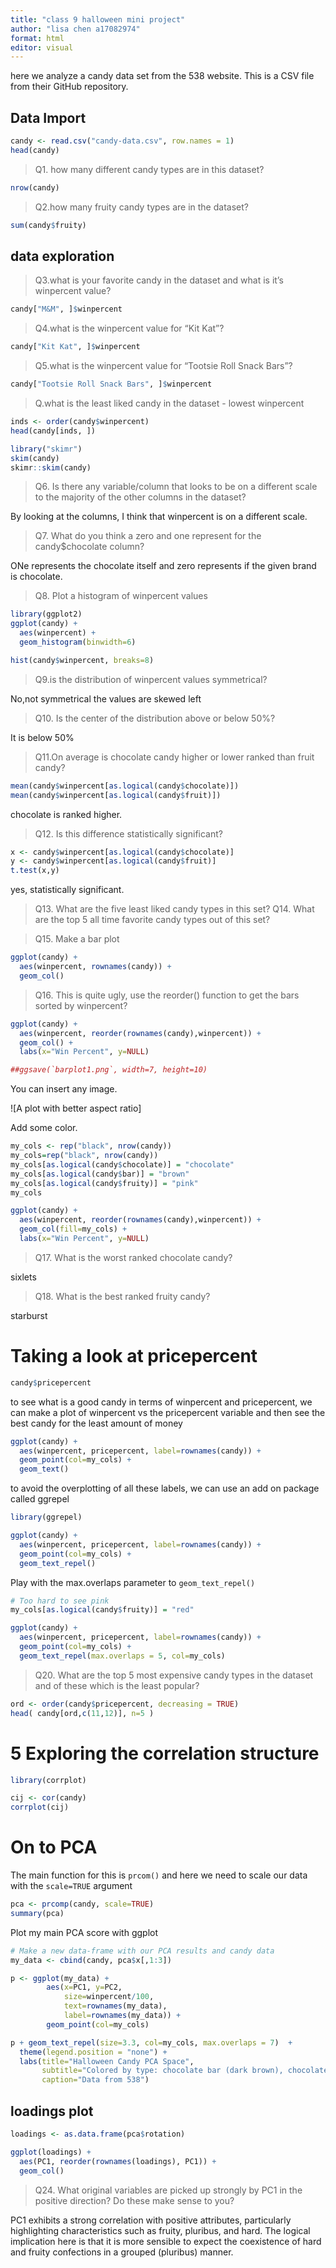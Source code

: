 ```yaml
---
title: "class 9 halloween mini project"
author: "lisa chen a17082974"
format: html
editor: visual
---
```


here we analyze a candy data set from the 538 website. This is a CSV file from their GitHub repository. 

## Data Import 

```r
candy <- read.csv("candy-data.csv", row.names = 1)
head(candy)
```

> Q1. how many different candy types are in this dataset?

```r
nrow(candy)
```

> Q2.how many fruity candy types are in the dataset?

```r
sum(candy$fruity)
```

## data exploration 


> Q3.what is your favorite candy in the dataset and what is it’s winpercent value?

```r
candy["M&M", ]$winpercent
```

> Q4.what is the winpercent value for “Kit Kat”?

```r
candy["Kit Kat", ]$winpercent
```

> Q5.what is the winpercent value for “Tootsie Roll Snack Bars”?

```r
candy["Tootsie Roll Snack Bars", ]$winpercent
```
> Q.what is the least liked candy in the dataset - lowest winpercent 

```r
inds <- order(candy$winpercent)
head(candy[inds, ])
```

```r
library("skimr")
skim(candy)
skimr::skim(candy)
```

> Q6. Is there any variable/column that looks to be on a different scale to the majority of the other columns in the dataset?

By looking at the columns, I think that winpercent is on a different scale.  

> Q7. What do you think a zero and one represent for the candy$chocolate column?

ONe represents the chocolate itself and zero represents if the given brand is chocolate. 

> Q8. Plot a histogram of winpercent values

```r
library(ggplot2)
ggplot(candy) +
  aes(winpercent) +
  geom_histogram(binwidth=6)
```

```r
hist(candy$winpercent, breaks=8)
```

> Q9.is the distribution of winpercent values symmetrical?


No,not symmetrical the values are skewed left

> Q10. Is the center of the distribution above or below 50%?

It is below 50%


> Q11.On average is chocolate candy higher or lower ranked than fruit candy?

```r
mean(candy$winpercent[as.logical(candy$chocolate)])
mean(candy$winpercent[as.logical(candy$fruit)])
```
chocolate is ranked higher. 

> Q12. Is this difference statistically significant?

```r
x <- candy$winpercent[as.logical(candy$chocolate)]
y <- candy$winpercent[as.logical(candy$fruit)]
t.test(x,y)
```
yes,  statistically significant. 

> Q13. What are the five least liked candy types in this set?
> Q14. What are the top 5 all time favorite candy types out of this set?


> Q15. Make a bar plot

```r
ggplot(candy) + 
  aes(winpercent, rownames(candy)) +
  geom_col()
```

> Q16. This is quite ugly, use the reorder() function to get the bars sorted by winpercent?

```r
ggplot(candy) + 
  aes(winpercent, reorder(rownames(candy),winpercent)) +
  geom_col() +
  labs(x="Win Percent", y=NULL)

##ggsave(`barplot1.png`, width=7, height=10)
```

You can insert any image. 

![A plot with better aspect ratio]


Add some color.

```r
my_cols <- rep("black", nrow(candy))
my_cols=rep("black", nrow(candy))
my_cols[as.logical(candy$chocolate)] = "chocolate"
my_cols[as.logical(candy$bar)] = "brown"
my_cols[as.logical(candy$fruity)] = "pink"
my_cols
```

```r
ggplot(candy) + 
  aes(winpercent, reorder(rownames(candy),winpercent)) +
  geom_col(fill=my_cols) +
  labs(x="Win Percent", y=NULL)
```

> Q17. What is the worst ranked chocolate candy?

sixlets 


> Q18. What is the best ranked fruity candy?

starburst 


# Taking a look at pricepercent 

```r
candy$pricepercent
```

to see what is a good candy in terms of winpercent and pricepercent, we can make a plot of winpercent vs the pricepercent variable and then see the best candy for the least amount of money

```r
ggplot(candy) + 
  aes(winpercent, pricepercent, label=rownames(candy)) +
  geom_point(col=my_cols) + 
  geom_text()

```

to avoid the overplotting of all these labels, we can use an add on package called ggrepel

```r
library(ggrepel)

ggplot(candy) + 
  aes(winpercent, pricepercent, label=rownames(candy)) +
  geom_point(col=my_cols) + 
  geom_text_repel()
```

Play with the max.overlaps parameter to `geom_text_repel()`

```r
# Too hard to see pink 
my_cols[as.logical(candy$fruity)] = "red"

ggplot(candy) + 
  aes(winpercent, pricepercent, label=rownames(candy)) +
  geom_point(col=my_cols) + 
  geom_text_repel(max.overlaps = 5, col=my_cols)
```



> Q20. What are the top 5 most expensive candy types in the dataset and of these which is the least popular?

```r
ord <- order(candy$pricepercent, decreasing = TRUE)
head( candy[ord,c(11,12)], n=5 )
```

# 5 Exploring the correlation structure

```r
library(corrplot)

cij <- cor(candy)
corrplot(cij)
```

# On to PCA 

The main function for this is `prcom()` and here we need to scale our data with the `scale=TRUE` argument 

```r
pca <- prcomp(candy, scale=TRUE)
summary(pca)
```

Plot my main PCA score with ggplot

```r
# Make a new data-frame with our PCA results and candy data
my_data <- cbind(candy, pca$x[,1:3])

p <- ggplot(my_data) + 
        aes(x=PC1, y=PC2, 
            size=winpercent/100,  
            text=rownames(my_data),
            label=rownames(my_data)) +
        geom_point(col=my_cols)

p + geom_text_repel(size=3.3, col=my_cols, max.overlaps = 7)  + 
  theme(legend.position = "none") +
  labs(title="Halloween Candy PCA Space",
       subtitle="Colored by type: chocolate bar (dark brown), chocolate other (light brown), fruity (red), other (black)",
       caption="Data from 538")
```

## loadings plot 

```r
loadings <- as.data.frame(pca$rotation)

ggplot(loadings) +
  aes(PC1, reorder(rownames(loadings), PC1)) + 
  geom_col()
```

> Q24. What original variables are picked up strongly by PC1 in the positive direction? Do these make sense to you?


PC1 exhibits a strong correlation with positive attributes, particularly highlighting characteristics such as fruity, pluribus, and hard. The logical implication here is that it is more sensible to expect the coexistence of hard and fruity confections in a grouped (pluribus) manner.
